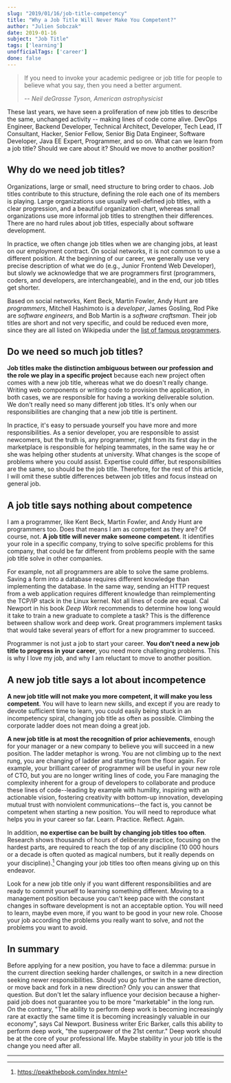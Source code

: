 ```yaml
---
slug: "2019/01/16/job-title-competency"
title: "Why a Job Title Will Never Make You Competent?"
author: "Julien Sobczak"
date: 2019-01-16
subject: "Job Title"
tags: ['learning']
unofficialTags: ['career']
done: false
---
```



> If you need to invoke your academic pedigree or job title for people to believe what you say, then you need a better argument.
>
> -- <cite>Neil deGrasse Tyson, American astrophysicist</cite>


<Lead>
These last years, we have seen a proliferation of new job titles to describe the same, unchanged activity -- making lines of code come alive. DevOps Engineer, Backend Developer, Technical Architect, Developer, Tech Lead, IT Consultant, Hacker, Senior Fellow, Senior Big Data Engineer, Software Developer, Java EE Expert, Programmer, and so on. What can we learn from a job title? Should we care about it? Should we move to another position?
</Lead>


## Why do we need job titles?

Organizations, large or small, need structure to bring order to chaos. Job titles contribute to this structure, defining the role each one of its members is playing. Large organizations use usually well-defined job titles, with a clear progression, and a beautiful organization chart, whereas small organizations use more informal job titles to strengthen their differences. There are no hard rules about job titles, especially about software development.

In practice, we often change job titles when we are changing jobs, at least on our employment contract. On social networks, it is not common to use a different position. At the beginning of our career, we generally use very precise description of what we do (e.g., Junior Frontend Web Developer), but slowly we acknowledge that we are programmers first (programmers, coders, and developers, are interchangeable), and in the end, our job titles get shorter.

Based on social networks, Kent Beck, Martin Fowler, Andy Hunt are _programmers_, Mitchell Hashimoto is a _developer_, James Gosling, Rod Pike are _software engineers_, and Bob Martin is a _software craftsman_. Their job titles are short and not very specific, and could be reduced even more, since they are all listed on Wikipedia under the [list of famous programmers](https://en.wikipedia.org/wiki/List_of_programmers).


## Do we need so much job titles?

**Job titles make the distinction ambiguous between our profession and the role we play in a specific project** because each new project often comes with a new job title, whereas what we do doesn't really change. Writing web components or writing code to provision the application, in both cases, we are responsible for having a working deliverable solution. We don't really need so many different job titles. It's only when our responsibilities are changing that a new job title is pertinent.

In practice, it's easy to persuade yourself you have more and more responsibilities. As a senior developer, you are responsible to assist newcomers, but the truth is, any programmer, right from its first day in the marketplace is responsible for helping teammates, in the same way he or she was helping other students at university. What changes is the scope of problems where you could assist. Expertise could differ, but responsibilities are the same, so should be the job title. Therefore, for the rest of this article, I will omit these subtle differences between job titles and focus instead on general job.


## A job title says nothing about competence

I am a programmer, like Kent Beck, Martin Fowler, and Andy Hunt are programmers too. Does that means I am as competent as they are? Of course, not. **A job title will never make someone competent**. It identifies your role in a specific company, trying to solve specific problems for this company, that could be far different from problems people with the same job title solve in other companies.

For example, not all programmers are able to solve the same problems. Saving a form into a database requires different knowledge than implementing the database. In the same way, sending an HTTP request from a web application requires different knowledge than reimplementing the TCP/IP stack in the Linux kernel. Not all lines of code are equal. Cal Newport in his book _Deep Work_ recommends to determine how long would it take to train a new graduate to complete a task? This is the difference between shallow work and deep work. Great programmers implement tasks that would take several years of effort for a new programmer to succeed.

Programmer is not just a job to start your career. **You don't need a new job title to progress in your career**, you need more challenging problems. This is why I love my job, and why I am reluctant to move to another position.


## A new job title says a lot about incompetence

**A new job title will not make you more competent, it will make you less competent**. You will have to learn new skills, and except if you are ready to devote sufficient time to learn, you could easily being stuck in an incompetency spiral, changing job title as often as possible. Climbing the corporate ladder does not mean doing a great job.

**A new job title is at most the recognition of prior achievements**, enough for your manager or a new company to believe you will succeed in a new position. The ladder metaphor is wrong. You are not climbing up to the next rung, you are changing of ladder and starting from the floor again. For example, your brilliant career of programmer will be useful in your new role of CTO, but you are no longer writing lines of code, you Fare managing the complexity inherent for a group of developers to collaborate and produce these lines of code--leading by example with humility, inspiring with an actionable vision, fostering creativity with bottom-up innovation, developing mutual trust with nonviolent communications--the fact is, you cannot be competent when starting a new position. You will need to reproduce what helps you in your career so far. Learn. Practice. Reflect. Again.

In addition, **no expertise can be built by changing job titles too often**. Research shows thousands of hours of deliberate practice, focusing on the hardest parts, are required to reach the top of any discipline (10 000 hours or a decade is often quoted as magical numbers, but it really depends on your discipline).[^1] Changing your job titles too often means giving up on this endeavor.

Look for a new job title only if you want different responsibilities and are ready to commit yourself to learning something different. Moving to a management position because you can't keep pace with the constant changes in software development is not an acceptable option. You will need to learn, maybe even more, if you want to be good in your new role. Choose your job according the problems you really want to solve, and not the problems you want to avoid.


## In summary

Before applying for a new position, you have to face a dilemma: pursue in the current direction seeking harder challenges, or switch in a new direction seeking newer responsibilities. Should you go further in the same direction, or move back and fork in a new direction? Only you can answer that question. But don't let the salary influence your decision because a higher-paid job does not guarantee you to be more "marketable" in the long run. On the contrary, "The ability to perform deep work is becoming increasingly rare at exactly the same time it is becoming increasingly valuable in our economy", says Cal Newport. Business writer Eric Barker, calls this ability to perform deep work, "the superpower of the 21st centur." Deep work should be at the core of your professional life. Maybe stability in your job title is the change you need after all.

---

[^1]: https://peakthebook.com/index.html
